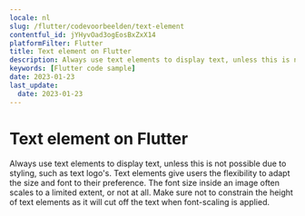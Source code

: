 ```yaml
---
locale: nl
slug: /flutter/codevoorbeelden/text-element
contentful_id: jYHyvOad3ogEosBxZxX14
platformFilter: Flutter
title: Text element on Flutter
description: Always use text elements to display text, unless this is not possible due to styling, such as text logo's.
keywords: [Flutter code sample]
date: 2023-01-23
last_update:
  date: 2023-01-23
---
```


# Text element on Flutter

Always use text elements to display text, unless this is not possible due to styling, such as text logo's. Text elements give users the flexibility to adapt the size and font to their preference. The font size inside an image often scales to a limited extent, or not at all. Make sure not to constrain the height of text elements as it will cut off the text when font-scaling is applied.

<CodeSample id="text-element" locale="nl" platform="flutter"/>
